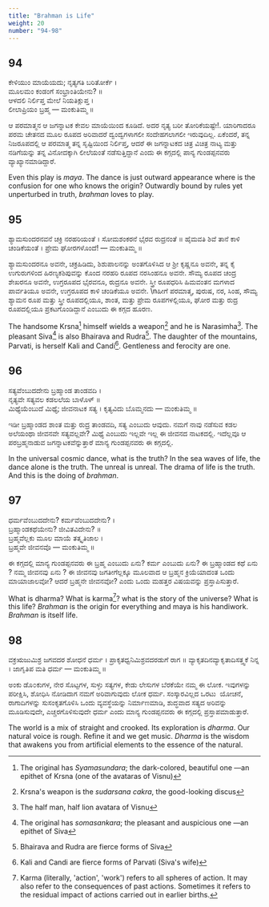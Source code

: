 ```yaml
---
title: "Brahman is Life"
weight: 20
number: "94-98"
---
```


## 94

ಕೇಳಿಯುಂ ಮಾಯೆಯದು; ನೃತ್ಯಗತಿ ಬರಿತೋರ್ಕೆ ।  
ಮೂಲಮಂ ಕಂಡಂಗೆ ಸಂಭ್ರಾಂತಿಯೇನು? ॥  
ಆಳದಲಿ ನಿರ್ಲಿಪ್ತ ಮೇಲೆ ನಿಯತಿಕ್ಲುಪ್ತ ।  
ಲೀಲಾಪ್ರಿಯಂ ಬ್ರಹ್ಮ — ಮಂಕುತಿಮ್ಮ ॥

ಆ ಪರಮಾತ್ಮನ ಆ ಜಗನ್ನಾಟಕ ಕೇವಲ ಮಾಯೆಯಿಂದ ಕೂಡಿದೆ. ಅದರ ನೃತ್ಯ ಬರೀ ತೋರಿಕೆಯಷ್ಟೇ!. ಯಾರಿಗಾದರೂ ಪರಮ ಚೇತನದ ಮೂಲ ರೂಪದ ಅರಿವಾದರೆ ದ್ವಂದ್ವಗಳಾಗಲೀ ಸಂದೇಹಗಲಾಗಲೀ ಇರುವುದಿಲ್ಲ. ಏಕೆಂದರೆ, ತನ್ನ ನಿಜರೂಪದಲ್ಲಿ ಆ ಪರಮಾತ್ಮ ತನ್ನ ಸೃಷ್ಟಿಯಿಂದ ನಿರ್ಲಿಪ್ತ, ಆದರೆ ಈ ಜಗನ್ನಾಟಕದ ಚಿತ್ರ ವಿಚಿತ್ರ ನಾಟ್ಯ ಮತ್ತು ನಡಿಗೆಯನ್ನು ತನ್ನ ವಿನೋದಕ್ಕಾಗಿ ಲೀಲೆಯಂತೆ ನಡೆಸುತ್ತಿದ್ದಾನೆ ಎಂದು ಈ ಕಗ್ಗದಲ್ಲಿ ಪಾನ್ಯ ಗುಂಡಪ್ಪನವರು ವ್ಯಾಖ್ಯಾನಮಾಡಿದ್ದಾರೆ.

Even this play is _maya_. The dance is just outward appearance where is the confusion for one who knows the origin? Outwardly bound by rules yet unperturbed in truth, _brahman_ loves to play.

## 95

ಶ್ಯಾಮಸುಂದರನವನೆ ಚಕ್ರಿ ನರಹರಿಯಂತೆ ।
ಸೋಮಶಂಕರನೆ ಭೈರವ ರುದ್ರನಂತೆ ॥
ಹೈಮವತಿ ಶಿವೆ ತಾನೆ ಕಾಳಿ ಚಂಡಿಕೆಯಂತೆ ।
ಪ್ರೇಮ ಘೋರಗಳೊಂದೆ! — ಮಂಕುತಿಮ್ಮ ॥

ಶ್ಯಾಮಸುಂದರನೂ ಅವನೇ, ಚಕ್ರಹಿಡಿದು, ಶಿಶುಪಾಲನನ್ನು ಅಂತಗೊಳಿಸಿದ ಆ ಶ್ರೀ ಕೃಷ್ಣನೂ ಅವನೇ, ತನ್ನ ಕೈ ಉಗುರುಗಳಿಂದ ಹಿರಣ್ಯಕಶಿಪುವನ್ನು ಕೊಂದ ನರಹರಿ ರೂಪದ ನರಸಿಂಹನೂ ಅವನೇ. ಸೌಮ್ಯ ರೂಪದ ಚಂದ್ರ ಶೇಖರನೂ ಅವನೇ, ಉಗ್ರರೂಪದ ಭೈರವನೂ, ರುದ್ರನೂ ಅವನೇ. ಸ್ತ್ರೀ ರೂಪಧರಿಸಿ ಹಿಮವಂತನ ಮಗಳಾದ ಪಾರ್ವತಿಯೂ ಅವನೇ, ಉಗ್ರರೂಪದ ಕಾಳಿ ಚಂಡಿಕೆಯೂ ಅವನೇ. \nಹೀಗೆ ಪರಮಾತ್ಮ, ಪುರುಷ, ನರ, ಸಿಂಹ, ಸೌಮ್ಯ ಶ್ಯಾಮನ ರೂಪ ಮತ್ತು ಸ್ತ್ರೀ ರೂಪದಲ್ಲಿಯೂ, ಶಾಂತ, ಮತ್ತು ಪ್ರೇಮ ರೂಪಗಳಲ್ಲಿಯೂ, ಘೋರ ಮತ್ತು ರುದ್ರ ರೂಪದಲ್ಲಿಯೂ ಪ್ರಕಟಗೊಂಡಿದ್ದಾನೆ ಎಂಬುದು ಈ ಕಗ್ಗದ ಹೂರಣ.

The handsome Krsna[^28] himself wields a weapon[^29] and he is Narasimha[^30]. The pleasant Siva[^31] is also Bhairava and Rudra[^32]. The daughter of the mountains, Parvati, is herself Kali and Candi[^33]. Gentleness and ferocity are one.

## 96

ಸತ್ಯವೆಂಬುದದೇನು ಬ್ರಹ್ಮಾಂಡ ತಾಂಡವದಿ ।  
ನೃತ್ಯವೇ ಸತ್ಯವಲ ಕಡಲಲೆಯ ಬಾಳೊಳ್ ॥  
ಮಿಥ್ಯೆಯೆಂಬುದೆ ಮಿಥ್ಯೆ; ಜೀವನಾಟಕ ಸತ್ಯ ।
ಕೃತ್ಯವಿದು ಬೊಮ್ಮನದು — ಮಂಕುತಿಮ್ಮ ॥

ಇಡೀ ಬ್ರಹ್ಮಾಂಡದ ಶಾಂತ ಮತ್ತು ರುದ್ರ ತಾಂಡವದಿ, ಸತ್ಯ ಎಂಬುದು ಆವುದು. ನಮಗೆ ನಾವು ನಡೆಸುವ ಕಡಲ ಅಲೆಯಂಥಾ ಜೀವನವೇ ಸತ್ಯವಲ್ಲವೇ? ಮಿಥ್ಯೆ ಎಂಬುದು ಇಲ್ಲವೇ ಇಲ್ಲ ಈ ಜೀವನದ ನಾಟಕದಲ್ಲಿ. ಇದೆಲ್ಲವೂ ಆ ಪರಬ್ರಹ್ಮನಾಡುವ ಜಗನ್ನಾಟಕವೆನ್ನುತ್ತಾರೆ ಮಾನ್ಯ ಗುಂಡಪ್ಪನವರು ಈ ಕಗ್ಗದಲ್ಲಿ.

In the universal cosmic dance, what is the truth? In the sea waves of life, the dance alone is the truth. The unreal is unreal. The drama of life is the truth. And this is the doing of _brahman_.

## 97

ಧರ್ಮವೆಂಬುದದೇನು? ಕರ್ಮವೆಂಬುದದೇನು? ।  
ಬ್ರಹ್ಮಾಂಡಕಥೆಯೇನು? ಜೀವಿತವಿದೇನು? ॥  
ಬ್ರಹ್ಮವೆಲ್ಲಕು ಮೂಲ ಮಾಯೆ ತತ್ಕೃತಿಜಾಲ ।  
ಬ್ರಹ್ಮವೇ ಜೀವನವೊ — ಮಂಕುತಿಮ್ಮ ॥

ಈ ಕಗ್ಗದಲ್ಲಿ ಮಾನ್ಯ ಗುಂಡಪ್ಪನವರು ಈ ಬ್ರಹ್ಮ ಎಂಬುದು ಏನು? ಕರ್ಮ ಎಂಬುದು ಏನು? ಈ ಬ್ರಹ್ಮಾಂಡದ ಕಥೆ ಏನು ? ನಮ್ಮ ಜೀವನವು ಏನು ? ಈ ಜೀವನವು ಜಗತೀಗೆಲ್ಲಕ್ಕೂ ಮೂಲವಾದ ಆ ಬ್ರಹ್ಮನ ಕ್ರಿಯೆಯಾದಂತ ಒಂದು ಮಾಯಾಜಾಲವೋ? ಆದರೆ ಬ್ರಹ್ಮನೇ ಜೀವನವೋ? ಎಂದು ಒಂದು ಮಹತ್ತರ ವಿಷಯವನ್ನು ಪ್ರಸ್ತಾಪಿಸುತ್ತಾರೆ.

What is dharma? What is karma[^34]? what is the story of the universe? What is this life? _Brahman_ is the origin for everything and maya is his handiwork. _Brahman_ is itself life.

## 98

ವಕ್ರಋಜುಮಿಶ್ರ ಜಗವದರ ಶೋಧನೆ ಧರ್ಮ ।
ಪ್ರಾಕೃತಧ್ವನಿಮಿಶ್ರವದರಡುಗೆ ರಾಗ ॥
ವ್ಯಾಕೃತದಿನವ್ಯಾಕೃತಾದಿಸತ್ತ್ವಕೆ ನಿನ್ನ ।
ಜಾಗೃತಿಪ ಮತಿ ಧರ್ಮ — ಮಂಕುತಿಮ್ಮ ॥

ಅಂಕು ಡೊ೦ಕುಗಳ, ನೇರ ಸೊಟ್ಟಗಳ, ಸುಳ್ಳು ಸತ್ಯಗಳ, ಕೇಡು ಲೇಸುಗಳ ಬೆರಕೆಯೇ ನಮ್ಮ ಈ ಲೋಕ. ಇವುಗಳನ್ನು ಪರೀಕ್ಷಿಸಿ, ಶೋಧಿಸಿ ನೋಡಿದಾಗ ನಮಗೆ ಅರಿವಾಗುವುದು ಲೋಕ ಧರ್ಮ. ಸಂಸ್ಕಾರವಿಲ್ಲದ ಒರಟು  ಯೋಚನೆ, ರಾಗಾದಿಗಳನ್ನು ಸುಸಂಕೃತಗೊಳಿಸಿ ಒಂದು ವ್ಯವಸ್ಥೆಯನ್ನು ನಿರ್ಮಾಣಮಾಡಿ, ಶುದ್ಧವಾದ ಸತ್ಯದ ಅರಿವನ್ನು ಮೂಡಿಸುವುದೇ, ಎಚ್ಚರಗೊಳಿಸುವುದೇ ಧರ್ಮ ಎಂದು ಮಾನ್ಯ ಗುಂಡಪ್ಪನವರು ಈ ಕಗ್ಗದಲ್ಲಿ ಪ್ರಸ್ತಾಪಮಾಡುತ್ತಾರೆ.

The world is a mix of straight and crooked. Its exploration is _dharma_. Our natural voice is rough. Refine it and we get music. _Dharma_ is the wisdom that awakens you from artificial elements to the essence of the natural.

[^28]:
    The original has _Syamasundara_; the dark-colored, beautiful one —an epithet of
    Krsna (one of the avataras of Visnu)

[^29]: Krsna's weapon is the _sudarsana cakra_, the good-looking discus
[^30]: The half man, half lion avatara of Visnu
[^31]: The original has _somasankara_; the pleasant and auspicious one —an epithet of Siva
[^32]: Bhairava and Rudra are fierce forms of Siva
[^33]: Kali and Candi are fierce forms of Parvati (Siva's wife)
[^34]: Karma (literally, 'action', 'work') refers to all spheres of action. It may also refer to the consequences of past actions. Sometimes it refers to the residual impact of actions carried out in earlier births.
